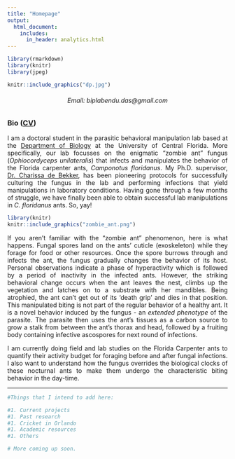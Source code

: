 ```yaml
---
title: "Homepage"
output: 
  html_document:
    includes:
      in_header: analytics.html
---
```


<style>
body {
text-align: justify}
</style>

```r
library(rmarkdown)
library(knitr)
library(jpeg)
```


```r
knitr::include_graphics("dp.jpg")
```
   
<h6 style="text-align: center;" markdown="1">Email: biplabendu.das@gmail.com</h6>     
       
### Bio ([CV](cv.html))   
    
I am a doctoral student in the parasitic behavioral manipulation lab based at the [Department of Biology](http://sciences.ucf.edu/biology/) at the University of Central Florida. More specifically, our lab focusses on the enigmatic "zombie ant" fungus (*Ophiocordyceps unilateralis*) that infects and manipulates the behavior of the Florida carpenter ants, *Camponotus floridanus*. 
My Ph.D. supervisor, [Dr. Charissa de Bekker](http://sciences.ucf.edu/biology/debekkerlab/), has been pioneering protocols for successfully culturing the fungus in the lab and performing infections that yield manipulations in laboratory conditions. Having gone through a few months of struggle, we have finally been able to obtain successful lab manipulations in *C. floridanus* ants. So, yay! 
    
   
```r
library(knitr)
knitr::include_graphics("zombie_ant.png")
```
   
     
If you aren't familiar with the "zombie ant" phenomenon, here is what happens. Fungal spores land on the ants' cuticle (exoskeleton) while they forage for food or other resources. Once the spore burrows through and infects the ant, the fungus gradually changes the behavior of its host. Personal observations indicate a phase of hyperactivity which is followed by a period of inactivity in the infected ants. However, the striking behavioral change occurs when the ant leaves the nest, climbs up the vegetation and latches on to a substrate with her mandibles. Being atrophied, the ant can't get out of its 'death grip' and dies in that position. This manipulated biting is not part of the regular behavior of a healthy ant. It is a novel behavior induced by the fungus - an *extended phenotype* of the parasite. The parasite then uses the ant’s tissues as a carbon source to grow a stalk from between the ant’s thorax and head, followed by a fruiting body containing infective ascospores for next round of infections.

I am currently doing field and lab studies on the Florida Carpenter ants to quantify their activity budget for foraging before and after fungal infections. I also want to understand how the fungus overrides the biological clocks of these nocturnal ants to make them undergo the characteristic biting behavior in the day-time.

----------------------------------

```r
#Things that I intend to add here:

#1. Current projects
#1. Past research 
#1. Cricket in Orlando
#1. Academic resources 
#1. Others
```

```r
# More coming up soon.
```

